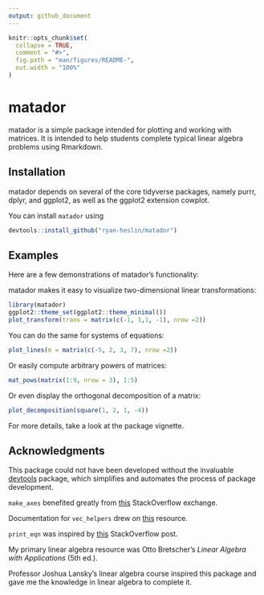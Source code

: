 ```yaml
---
output: github_document
---
```


<!-- README.md is generated from README.Rmd. Please edit that file -->

```r
knitr::opts_chunk$set(
  collapse = TRUE,
  comment = "#>",
  fig.path = "man/figures/README-",
  out.width = "100%"
)
```

# matador

<!-- badges: start -->
<!-- badges: end -->

matador is a simple package intended for plotting and working with matrices. It is intended to help students complete typical linear algebra problems using Rmarkdown. 

## Installation


matador depends on several of the core tidyverse packages, namely purrr, dplyr, and ggplot2, as well as the ggplot2 extension cowplot.

You can install `matador` using
```r
devtools::install_github("ryan-heslin/matador")
```


## Examples

Here are a few demonstrations of matador's functionality:

matador makes it easy to visualize two-dimensional linear transformations:

```r
library(matador)
ggplot2::theme_set(ggplot2::theme_minimal())
plot_transform(trans = matrix(c(-1, 1,1, -1), nrow =2))

```

You can do the same for systems of equations:
```r
plot_lines(m = matrix(c(-5, 2, 3, 7), nrow =2))
```

Or easily compute arbitrary powers of matrices:
```r
mat_pows(matrix(1:9, nrow = 3), 1:5)
```
Or even display the orthogonal decomposition of a matrix:

```r
plot_decomposition(square(1, 2, 1, -4))
```

For more details, take a look at the package vignette.

## Acknowledgments

This package could not have been developed without the invaluable [devtools](https://cran.r-project.org/web/packages/devtools/index.html) package, which simplifies and automates the process of package development. 

`make_axes` benefited greatly from [this](https://stackoverflow.com/questions/17753101/center-x-and-y-axis-with-ggplot2) StackOverflow exchange.

Documentation for `vec_helpers` drew on [this](https://stackoverflow.com/questions/15932585/multiple-functions-in-one-rd-file) resource.

`print_eqn` was inspired by
[this](https://stackoverflow.com/questions/30879083/make-r-markdown-code-blocks-into-math-mode)
StackOverflow post.

My primary linear algebra resource was Otto Bretscher's _Linear Algebra with Applications_ (5th ed.).

Professor Joshua Lansky's linear algebra course inspired this package and gave me the knowledge
in linear algebra to complete it.
